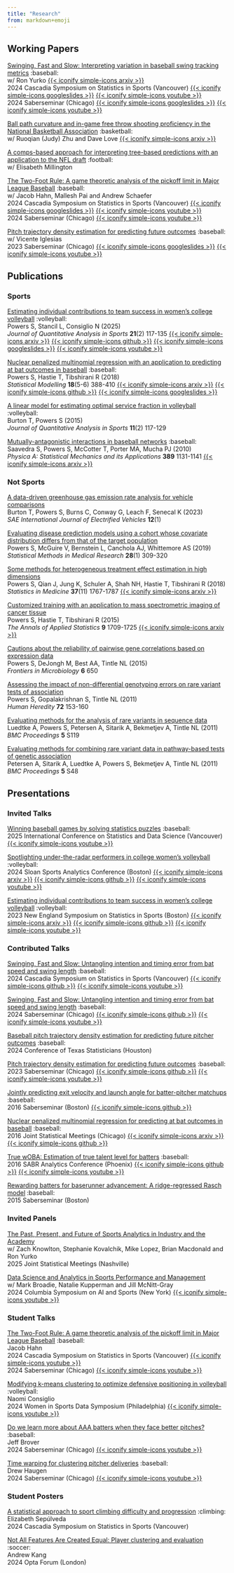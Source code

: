 ```yaml
---
title: "Research"
from: markdown+emoji
---
```


## Working Papers

[Swinging, Fast and Slow: Interpreting variation in baseball swing tracking metrics](https://github.com/saberpowers/swinging-fast-and-slow){target=_blank} :baseball:\
w/ Ron Yurko
[{{< iconify simple-icons arxiv >}}](https://arxiv.org/abs/2507.01238){target=_blank}\
2024 Cascadia Symposium on Statistics in Sports (Vancouver)
[{{< iconify simple-icons googleslides >}}](https://drive.google.com/file/d/12FuQxjcDzmxETV-RaKdjPA1gbP1BLUaR){target=_blank}
[{{< iconify simple-icons youtube >}}](https://www.youtube.com/watch?v=rsJmNvDaHJc&list=PL40KH8fsrt-sX1lSf659bl1u341F76ue3){target=_blank}\
2024 Saberseminar (Chicago)
[{{< iconify simple-icons googleslides >}}](https://drive.google.com/file/d/1tmKdebUSCWPXwE2q09yf5HCdInPrOIsZ){target=_blank}
[{{< iconify simple-icons youtube >}}](https://www.youtube.com/watch?v=rQ1BsjQEWKs&list=PL40KH8fsrt-sX1lSf659bl1u341F76ue3){target=_blank}\

[Ball path curvature and in-game free throw shooting proficiency in the National Basketball Association](https://github.com/judyz0415/free-throw-curvature){target=_blank} :basketball:\
w/ Ruoqian (Judy) Zhu and Dave Love
[{{< iconify simple-icons arxiv >}}](https://arxiv.org/abs/2506.13779){target=_blank}

[A comps-based approach for interpreting tree-based predictions with an application to the NFL draft](https://github.com/elisabethmill/treecomp){target=_blank} :football:\
w/ Elisabeth Millington

[The Two-Foot Rule: A game theoretic analysis of the pickoff limit in Major League Baseball](https://github.com/jfhahn2/pickoff-game-theory){target=_blank} :baseball:\
w/ Jacob Hahn, Mallesh Pai and Andrew Schaefer\
2024 Cascadia Symposium on Statistics in Sports (Vancouver)
[{{< iconify simple-icons googleslides >}}](https://drive.google.com/file/d/17jveBX0U5hDRP7KH2GtvgGVATdS8wI7Q){target=_blank}
[{{< iconify simple-icons youtube >}}](https://www.youtube.com/watch?v=oOvvNnDCD5Y&list=PL40KH8fsrt-sX1lSf659bl1u341F76ue3){target=_blank}\
2024 Saberseminar (Chicago)
[{{< iconify simple-icons youtube >}}](https://www.youtube.com/watch?v=sVQ-b1lW8nQ&list=PL40KH8fsrt-sX1lSf659bl1u341F76ue3){target=_blank}\

[Pitch trajectory density estimation for predicting future outcomes](https://github.com/saberpowers/predictive-pitch-score){target=_blank} :baseball:\
w/ Vicente Iglesias\
2023 Saberseminar (Chicago)
[{{< iconify simple-icons googleslides >}}](https://drive.google.com/file/d/1MI_olwoJ6AJ1BWEVaXiWwGh63Dt7vdqj){target=_blank}
[{{< iconify simple-icons youtube >}}](https://www.youtube.com/watch?v=IgPB4TlTass&list=PL40KH8fsrt-sX1lSf659bl1u341F76ue3){target=_blank}\

## Publications

### Sports

[Estimating individual contributions to team success in women's college volleyball](https://doi.org/10.1515/jqas-2024-0038){target=_blank} :volleyball:\
Powers S, Stancil L, Consiglio N (2025)\
*Journal of Quantitative Analysis in Sports* **21**(2) 117-135
[{{< iconify simple-icons arxiv >}}](https://arxiv.org/abs/2402.01083){target=_blank}
[{{< iconify simple-icons github >}}](https://github.com/saberpowers/markov-chain-volleyball){target=_blank}
[{{< iconify simple-icons googleslides >}}](https://drive.google.com/file/d/1J4RUxu-oV8o_xQJi7cCvEKm8wfXS_B2Y){target=_blank}
[{{< iconify simple-icons youtube >}}](https://www.youtube.com/watch?v=kiV2QDFDMVo&list=PL40KH8fsrt-sX1lSf659bl1u341F76ue3){target=_blank}

[Nuclear penalized multinomial regression with an application to predicting at bat outcomes in baseball](https://doi.org/10.1177/1471082X18777669){target=_blank} :baseball:\
Powers S, Hastie T, Tibshirani R (2018)\
*Statistical Modelling* **18**(5-6) 388-410
[{{< iconify simple-icons arxiv >}}](https://arxiv.org/abs/1706.10272){target=_blank}
[{{< iconify simple-icons github >}}](https://github.com/saberpowers/npmr){target=_blank}
[{{< iconify simple-icons googleslides >}}](https://drive.google.com/file/d/1ERY4Ry63w80IIGf1dUpT6qp2mcX6gHvu){target=_blank}

[A linear model for estimating optimal service fraction in volleyball](https://doi.org/10.1515/jqas-2014-0087){target=_blank} :volleyball:\
Burton T, Powers S (2015)\
*Journal of Quantitative Analysis in Sports* **11**(2) 117-129

[Mutually-antagonistic interactions in baseball networks](https://doi.org/10.1016/j.physa.2009.10.038){target=_blank} :baseball:\
Saavedra S, Powers S, McCotter T, Porter MA, Mucha PJ (2010)\
*Physica A: Statistical Mechanics and its Applications* **389** 1131-1141
[{{< iconify simple-icons arxiv >}}](https://arxiv.org/abs/0907.5241v2){target=_blank}

### Not Sports

[A data-driven greenhouse gas emission rate analysis for vehicle comparisons](https://doi.org/10.4271/14-12-01-0006){target=_blank}\
Burton T, Powers S, Burns C, Conway G, Leach F, Senecal K (2023)\
*SAE International Journal of Electrified Vehicles* **12**(1)

[Evaluating disease prediction models using a cohort whose covariate distribution differs from that of the target population](https://doi.org/10.1177/0962280217723945){target=_blank}\
Powers S, McGuire V, Bernstein L, Canchola AJ, Whittemore AS (2019)\
*Statistical Methods in Medical Research* **28**(1) 309-320

[Some methods for heterogeneous treatment effect estimation in high dimensions](https://doi.org/10.1002/sim.7623){target=_blank}\
Powers S, Qian J, Jung K, Schuler A, Shah NH, Hastie T, Tibshirani R (2018)\
*Statistics in Medicine* **37**(11) 1767-1787
[{{< iconify simple-icons arxiv >}}](https://arxiv.org/abs/1707.00102){target=_blank}

[Customized training with an application to mass spectrometric imaging of cancer tissue](https://doi.org/10.1214/15-AOAS866){target=_blank}\
Powers S, Hastie T, Tibshirani R (2015)\
*The Annals of Applied Statistics* **9** 1709-1725
[{{< iconify simple-icons arxiv >}}](https://arxiv.org/abs/1601.07994){target=_blank}

[Cautions about the reliability of pairwise gene correlations based on expression data](https://doi.org/10.3389/fmicb.2015.00650){target=_blank}\
Powers S, DeJongh M, Best AA, Tintle NL (2015)\
*Frontiers in Microbiology* **6** 650

[Assessing the impact of non-differential genotyping errors on rare variant tests of association](https://doi.org/10.1159/000332222){target=_blank}\
Powers S, Gopalakrishnan S, Tintle NL (2011)\
*Human Heredity* **72** 153-160

[Evaluating methods for the analysis of rare variants in sequence data](https://doi.org/10.1186/1753-6561-5-S9-S119){target=_blank}\
Luedtke A, Powers S, Petersen A, Sitarik A, Bekmetjev A, Tintle NL (2011)\
*BMC Proceedings* **5** S119

[Evaluating methods for combining rare variant data in pathway-based tests of genetic association](https://doi.org/10.1186/1753-6561-5-S9-S48){target=_blank}\
Petersen A, Sitarik A, Luedtke A, Powers S, Bekmetjev A, Tintle NL (2011)\
*BMC Proceedings* **5** S48


## Presentations

### Invited Talks

[Winning baseball games by solving statistics puzzles](https://drive.google.com/file/d/1lbSWf_lJ7qO7tOJvk2X3OHQ8D1HWppbj){target=_blank} :baseball:\
2025 International Conference on Statistics and Data Science (Vancouver)
[{{< iconify simple-icons youtube >}}](https://www.youtube.com/watch?v=iXqfh5QalaY&list=PL40KH8fsrt-sX1lSf659bl1u341F76ue3){target=_blank}

[Spotlighting under-the-radar performers in college women's volleyball](https://drive.google.com/file/d/193olTWrsrSh-2qSuf67kVzfE17ZAGpRV){target=_blank} :volleyball:\
2024 Sloan Sports Analytics Conference (Boston)
[{{< iconify simple-icons arxiv >}}](https://arxiv.org/abs/2402.01083){target=_blank}
[{{< iconify simple-icons github >}}](https://github.com/saberpowers/markov-chain-volleyball){target=_blank}
[{{< iconify simple-icons youtube >}}](https://www.youtube.com/watch?v=we8oPw_C4zQ&list=PL40KH8fsrt-sX1lSf659bl1u341F76ue3){target=_blank}

[Estimating individual contributions to team success in women's college volleyball](https://drive.google.com/file/d/1J4RUxu-oV8o_xQJi7cCvEKm8wfXS_B2Y){target=_blank} :volleyball:\
2023 New England Symposium on Statistics in Sports (Boston)
[{{< iconify simple-icons arxiv >}}](https://arxiv.org/abs/2402.01083){target=_blank}
[{{< iconify simple-icons github >}}](https://github.com/saberpowers/markov-chain-volleyball){target=_blank}
[{{< iconify simple-icons youtube >}}](https://www.youtube.com/watch?v=kiV2QDFDMVo&list=PL40KH8fsrt-sX1lSf659bl1u341F76ue3){target=_blank}

### Contributed Talks

[Swinging, Fast and Slow: Untangling intention and timing error from bat speed and swing length](https://drive.google.com/file/d/12FuQxjcDzmxETV-RaKdjPA1gbP1BLUaR){target=_blank} :baseball:\
2024 Cascadia Symposium on Statistics in Sports (Vancouver)
[{{< iconify simple-icons github >}}](https://github.com/saberpowers/swinging-fast-and-slow){target=_blank}
[{{< iconify simple-icons youtube >}}](https://www.youtube.com/watch?v=rsJmNvDaHJc&list=PL40KH8fsrt-sX1lSf659bl1u341F76ue3){target=_blank}\

[Swinging, Fast and Slow: Untangling intention and timing error from bat speed and swing length](https://drive.google.com/file/d/1tmKdebUSCWPXwE2q09yf5HCdInPrOIsZ){target=_blank} :baseball:\
2024 Saberseminar (Chicago)
[{{< iconify simple-icons github >}}](https://github.com/saberpowers/swinging-fast-and-slow){target=_blank}
[{{< iconify simple-icons youtube >}}](https://www.youtube.com/watch?v=rQ1BsjQEWKs&list=PL40KH8fsrt-sX1lSf659bl1u341F76ue3){target=_blank}

[Baseball pitch trajectory density estimation for predicting future pitcher outcomes](https://drive.google.com/file/d/1dBi1TJsnBYYR7gPnzy466_INyfHXm7d6){target=_blank} :baseball:\
2024 Conference of Texas Statisticians (Houston)

[Pitch trajectory density estimation for predicting future outcomes](https://drive.google.com/file/d/1MI_olwoJ6AJ1BWEVaXiWwGh63Dt7vdqj){target=_blank} :baseball:\
2023 Saberseminar (Chicago)
[{{< iconify simple-icons github >}}](https://github.com/saberpowers/predictive-pitch-score){target=_blank}
[{{< iconify simple-icons youtube >}}](https://www.youtube.com/watch?v=IgPB4TlTass&list=PL40KH8fsrt-sX1lSf659bl1u341F76ue3){target=_blank}

[Jointly predicting exit velocity and launch angle for batter-pitcher matchups](https://drive.google.com/file/d/1dBwmXiejFQkje7MJ1mcv3-HMWg0sO1Qw){target=_blank} :baseball:\
2016 Saberseminar (Boston)
[{{< iconify simple-icons github >}}](https://github.com/saberpowers/trajectory-distribution){target=_blank}

[Nuclear penalized multinomial regression for predicting at bat outcomes in baseball](https://drive.google.com/file/d/1ERY4Ry63w80IIGf1dUpT6qp2mcX6gHvu){target=_blank} :baseball:\
2016 Joint Statistical Meetings (Chicago)
[{{< iconify simple-icons arxiv >}}](https://arxiv.org/abs/1706.10272){target=_blank}
[{{< iconify simple-icons github >}}](https://github.com/saberpowers/npmr){target=_blank}

[True wOBA: Estimation of true talent level for batters](https://drive.google.com/file/d/1ROrrWrpGyONj8a9cv-VYIO-NsK9jFD-n){target=_blank} :baseball:\
2016 SABR Analytics Conference (Phoenix)
[{{< iconify simple-icons github >}}](https://github.com/sspowers/true-woba){target=_blank}
[{{< iconify simple-icons youtube >}}](https://www.youtube.com/watch?v=g3skOLWc52k&list=PL40KH8fsrt-sX1lSf659bl1u341F76ue3){target=_blank}

[Rewarding batters for baserunner advancement: A ridge-regressed Rasch model](https://drive.google.com/file/d/1IodOhnzXWrwM-jX5CU7GLqpzVJX2iVij){target=_blank} :baseball:\
2015 Saberseminar (Boston)

### Invited Panels

[The Past, Present, and Future of Sports Analytics in Industry and the Academy](https://ww3.aievolution.com/JSMAnnual2025/Events/viewEv?ev=1377){target=_blank}\
w/ Zach Knowlton, Stephanie Kovalchik, Mike Lopez, Brian Macdonald and Ron Yurko\
2025 Joint Statistical Meetings (Nashville)

[Data Science and Analytics in Sports Performance and Management](https://sportsai.engineering.columbia.edu/events/symposium-ai-and-sports){target=_blank}\
w/ Mark Broadie, Natalie Kupperman and Jill McNitt-Gray\
2024 Columbia Symposium on AI and Sports (New York)
[{{< iconify simple-icons youtube >}}](https://www.youtube.com/watch?v=VWk82MRaiCk&list=PL40KH8fsrt-sX1lSf659bl1u341F76ue3){target=_blank}

### Student Talks

[The Two-Foot Rule: A game theoretic analysis of the pickoff limit in Major League Baseball](https://drive.google.com/file/d/17jveBX0U5hDRP7KH2GtvgGVATdS8wI7Q){target=_blank} :baseball:\
Jacob Hahn\
2024 Cascadia Symposium on Statistics in Sports (Vancouver)
[{{< iconify simple-icons youtube >}}](https://www.youtube.com/watch?v=oOvvNnDCD5Y&list=PL40KH8fsrt-sX1lSf659bl1u341F76ue3){target=_blank}\
2024 Saberseminar (Chicago)
[{{< iconify simple-icons youtube >}}](https://www.youtube.com/watch?v=sVQ-b1lW8nQ&list=PL40KH8fsrt-sX1lSf659bl1u341F76ue3){target=_blank}

[Modifying k-means clustering to optimize defensive positioning in volleyball](https://drive.google.com/file/d/1I7is6OWz4pjr0_LHZ4aXLhDoWhQrc-Qt/view?usp=sharing){target=_blank} :volleyball:\
Naomi Consiglio\
2024 Women in Sports Data Symposium (Philadelphia)
[{{< iconify simple-icons youtube >}}](https://www.youtube.com/watch?v=YtEnMA_oo-M&list=PL40KH8fsrt-sX1lSf659bl1u341F76ue3){target=_blank}

[Do we learn more about AAA batters when they face better pitches?](https://drive.google.com/file/d/15tkgY2AF0itN_YAMJBSBGqdkhBkKn6bx){target=_blank} :baseball:\
Jeff Brover\
2024 Saberseminar (Chicago)
[{{< iconify simple-icons youtube >}}](https://www.youtube.com/watch?v=58IRGftqgNk&list=PL40KH8fsrt-sX1lSf659bl1u341F76ue3){target=_blank}

[Time warping for clustering pitcher deliveries](https://drive.google.com/file/d/1W_GtgfRGmzeAktd0CIqhjcxFYQsvJfaX){target=_blank} :baseball:\
Drew Haugen\
2024 Saberseminar (Chicago)
[{{< iconify simple-icons youtube >}}](https://www.youtube.com/watch?v=QcIdjBnQbHU&list=PL40KH8fsrt-sX1lSf659bl1u341F76ue3){target=_blank}

### Student Posters

[A statistical approach to sport climbing difficulty and progression](https://drive.google.com/file/d/1Yr4v89__a6qT_zFzkCu1ber-Xb6ybAer){target=_blank} :climbing:\
Elizabeth Sepúlveda\
2024 Cascadia Symposium on Statistics in Sports (Vancouver)

[Not All Features Are Created Equal: Player clustering and evaluation](https://drive.google.com/file/d/1lHfovGuNbaoPwJjo4VhS5VcErqmv3V4f){target=_blank} :soccer:\
Andrew Kang\
2024 Opta Forum (London)
